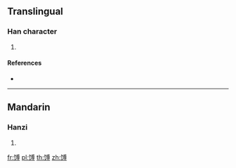 {{character info/new}}
{{also|餺}}
==Translingual==

===Han character===
{{Han char|rn=184|rad=饣|as=10|sn=13|four=|canj=NVIBI}}

# {{defn|Han|sort=饣10}}

====References====
* {{Han ref|kx=1427.311|hdz=74467.100|uh=998E|ud=39310}}

----

==Mandarin==

===Hanzi===
{{cmn-hanzi|tra=餺|pin=[[bó]] ([[bo2]])|wg=po<sup>2</sup>}}

# {{defn|lang=cmn|sort=饣10}}

[[fr:馎]]
[[pl:馎]]
[[th:馎]]
[[zh:馎]]